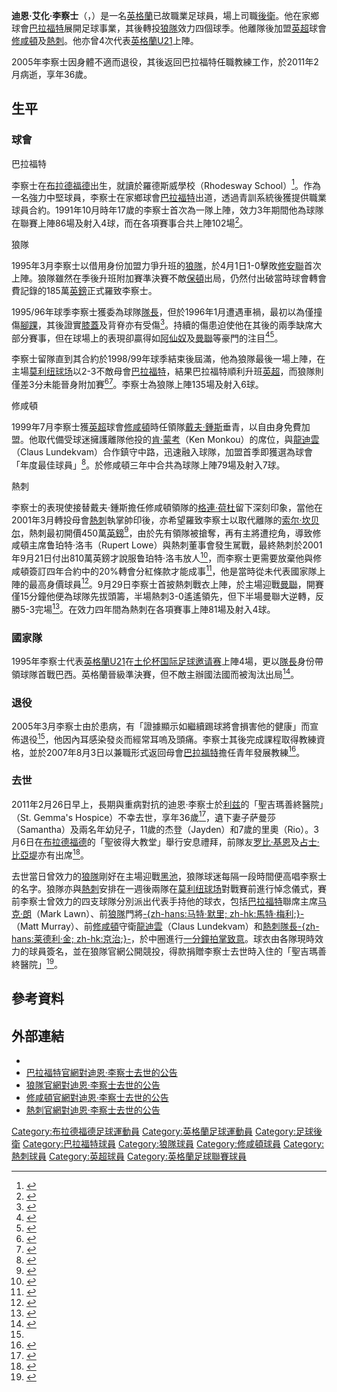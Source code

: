 {{noteTA|G1=足球|G2=英超|G3=FAcup
|T=zh-hans:迪恩·理查兹; zh-hk:迪恩·李察士;
|1=zh-hans:理查兹; zh-hk:李察士;
|2=zh-hans:迪恩·艾弗·理查兹; zh-hk:迪恩·艾化·李察士;
|3=zh-hans:詹姆斯·比蒂; zh-hk:占士·比亞堤;
|4=zh-hans:韦恩·布里奇; zh-hk:韋恩·布歷治;
|5=zh-hans:索尔·坎贝尔; zh-hk:蘇·金寶;
|6=zh-hans:莫利纽球场; zh-hk:摩連納斯球場;
|7=zh-hans:达夫·琼斯; zh-hk:戴夫·鍾斯;
|8=zh-hans:格伦·霍德尔; zh-hk:格連·荷杜;
|9=zh-hans:肯·蒙考; zh-hk:堅·蒙卻;
|10=zh-hans:伦德克万; zh-hk:龍迪雲;
|11=zh-hans:罗比·基恩; zh-hk:羅比·堅尼;
|12=zh-hans:詹姆斯·比蒂; zh-hk:占士·比亞堤;
}}
{{Infobox Football biography
| playername     = 迪恩·李察士<br />''Dean Richards''
| image          = dean richards.jpg
| image_size  = 280
| caption        = 效力熱刺時的迪恩·李察士
| fullname       = Dean Ivor Richards
| dateofbirth    = {{birth date|1974|6|9|df=y}}
| dateofdeath    = {{death date and age|2011|2|26|1974|6|9|df=y}}
| cityofbirth    = [[約克郡|約克郡]][[布拉德福德|布拉德福德]]
| countryofbirth = [[英格蘭|英格蘭]]
| cityofdeath    = [[西约克郡|西约克郡]][[利兹|利兹]]
| countryofdeath = [[英格蘭|英格蘭]]
| height         = {{Height|ft=6|in=2}}
| position       = [[後衛_(足球)|後衛]] 
| youthyears1    = 1990–1992
| youthclubs1    = [[布拉德福德城足球俱乐部|巴拉福特]]
| years1         = 1992–1995
| years2         = 1995
| years3         = 1995–1999
| years4         = 1999–2001
| years5         = 2001–2005
| clubs1         = [[布拉德福德城足球俱乐部|巴拉福特]]
| clubs2         = → [[伍尔弗汉普顿流浪足球俱乐部|狼隊]]
| clubs3         = [[伍尔弗汉普顿流浪足球俱乐部|狼隊]]
| clubs4         = [[南安普顿足球俱乐部|修咸頓]]
| clubs5         = [[托特纳姆热刺足球俱乐部|熱刺]]
| caps1          = 86
| caps2          = 10
| caps3          = 112 
| caps4          = 67
| caps5          = 73
| goals1         = 4
| goals2         = 2
| goals3         = 5
| goals4         = 3
| goals5         = 4
| totalcaps = 348 | totalgoals = 17
| nationalyears1 = 1995
| nationalteam1  = [[英格蘭21歲以下足球代表隊|英格蘭U21]]
| nationalcaps1  = 4
| nationalgoals1 = 0
}}
'''迪恩·艾化·李察士'''（{{lang-en|'''Dean Ivor Richards'''}}，{{bd|1974年|6月9日|2011年|2月26日|catIdx=Richards, Dean}}）是一名[[英格蘭|英格蘭]]已故職業足球員，場上司職[[後衛_(足球)|後衛]]。他在家鄉球會[[布拉德福德城足球俱乐部|巴拉福特]]展開足球事業，其後轉投[[伍尔弗汉普顿流浪足球俱乐部|狼隊]]效力四個球季。他離隊後加盟[[英超|英超]]球會[[南安普顿足球俱乐部|修咸頓]]及[[托特纳姆热刺足球俱乐部|熱刺]]。他亦曾4次代表[[英格蘭21歲以下足球代表隊|英格蘭U21]]上陣。

2005年李察士因身體不適而退役，其後返回巴拉福特任職教練工作，於2011年2月病逝，享年36歲。

==生平==
=== 球會 ===
;巴拉福特
李察士在[[布拉德福德|布拉德福德]]出生，就讀於羅德斯威學校（Rhodesway School）<ref>{{cite news |language=en |url=http://www.thetelegraphandargus.co.uk/sport/sportbcfc/8878277.Bradford_City_pay_tribute_to_Dean_Richards/ |title=Bradford City pay tribute to Dean Richards |date=2011-02-26 |accessdate=2011-02-26 |newspaper=Telegraph & Argus |first=Simon |last=Parker |archive-date=2011-03-01 |archive-url=https://web.archive.org/web/20110301012248/http://www.thetelegraphandargus.co.uk/sport/sportbcfc/8878277.Bradford_City_pay_tribute_to_Dean_Richards/ |dead-url=no }}</ref>。作為一名強力中堅球員，李察士在家鄉球會[[布拉德福德城足球俱乐部|巴拉福特]]出道，透過青訓系統後獲提供職業球員合約。1991年10月時年17歲的李察士首次為一隊上陣，效力3年期間他為球隊在聯賽上陣86場及射入4球，而在各項賽事合共上陣102場<ref name=soccerbase>{{cite web |language=en |url=http://www.soccerbase.com/players/player.sd?player_id=6698 |title=Dean Richards |publisher=''soccerbase.com'' |accessdate=27 February 2011 |archive-date=2016-03-06 |archive-url=https://web.archive.org/web/20160306211140/http://www.soccerbase.com/players/player.sd?player_id=6698 |dead-url=no }}</ref>。

;狼隊
1995年3月李察士以借用身份加盟力爭升班的[[伍尔弗汉普顿流浪足球俱乐部|狼隊]]，於4月1日1-0擊敗[[绍森德足球俱乐部|修安聯]]首次上陣。狼隊雖然在季後升班附加賽準決賽不敵[[博尔顿足球俱乐部|保頓]]出局，仍然付出破當時球會轉會費記錄的185萬[[英鎊|英鎊]]正式羅致李察士。

1995/96年球季李察士獲委為球隊[[隊長_(足球)|隊長]]，但於1996年1月遭遇車禍，最初以為僅撞傷[[腳踝|腳踝]]，其後證實[[膝蓋|膝蓋]]及背脊亦有受傷<ref>{{cite web |language=en |url=http://www.thefreelibrary.com/Richards+in+crash+scare.-a061325306 |title=Richards in crash scare |publisher=''The Mirror'' |date=1 February 1996 |accessdate=2011-02-27 |archive-date=2016-03-03 |archive-url=https://web.archive.org/web/20160303175616/http://www.thefreelibrary.com/Richards+in+crash+scare.-a061325306 |dead-url=no }}</ref>。持續的傷患迫使他在其後的兩季缺席大部分賽事，但在球場上的表現卻贏得如[[阿森纳足球俱乐部|阿仙奴]]及[[曼徹斯特聯足球俱樂部|曼聯]]等豪門的注目<ref>{{cite web |language=en |url=http://www.thefreelibrary.com/Dean+in+demand.-a061323776 |title=Dean in demand |publisher=''The Mirror'' |date=12 March 1996 |accessdate=2011-02-27 |archive-date=2016-03-03 |archive-url=https://web.archive.org/web/20160303183052/http://www.thefreelibrary.com/Dean+in+demand.-a061323776 |dead-url=no }}</ref><ref>{{cite web |language=en |url=http://www.thefreelibrary.com/Dean+in+demand.-a061323776 |title=Wolves' £2m lure for Dean |publisher=''The Mirror'' |date=28 January 1998 |accessdate=2011-02-27 |archive-date=2016-03-03 |archive-url=https://web.archive.org/web/20160303183052/http://www.thefreelibrary.com/Dean+in+demand.-a061323776 |dead-url=no }}</ref>。

李察士留隊直到其合約於1998/99年球季結束後屆滿，他為狼隊最後一場上陣，在主場[[莫利纽球场|莫利纽球场]]以2-3不敵母會[[布拉德福德城足球俱乐部|巴拉福特]]，結果巴拉福特順利升班[[英超|英超]]，而狼隊則僅差3分未能晉身附加賽<ref>{{cite web |language=en |url=http://www.statto.com/football/teams/bradford-city/1998-1999/results |title=Bradford City 1998–1999 results |publisher=''Statto.com'' |accessdate=27 February 2011 |deadurl=yes |archiveurl=https://web.archive.org/web/20160304060747/http://www.statto.com/football/teams/bradford-city/1998-1999/results |archivedate=2016-03-04}}</ref><ref>{{cite web |language=en |url=http://www.statto.com/football/stats/england/division-one/1998-1999 |title=English Division One 1998–1999: Table |accessdate=27 February 2011 |publisher=''Statto.com'' |deadurl=yes |archiveurl=https://web.archive.org/web/20121011152238/http://www.statto.com/football/stats/england/division-one/1998-1999 |archivedate=2012-10-11}}</ref>。李察士為狼隊上陣135場及射入6球。

;修咸頓
1999年7月李察士獲[[英超|英超]]球會[[南安普顿足球俱乐部|修咸頓]]時任領隊[[戴夫·鍾斯|戴夫·鍾斯]]垂青，以自由身免費加盟。他取代備受球迷擁護離隊他投的[[肯·蒙考|肯·蒙考]]（Ken Monkou）的席位，與[[克劳斯·伦德克万|龍迪雲]]（Claus Lundekvam）合作鎮守中路，迅速融入球隊，加盟首季即獲選為球會「年度最佳球員」<ref>{{cite web |language=en |url=http://www.telegraph.co.uk/sport/football/teams/tottenham-hotspur/8349412/Dean-Richards-dies-aged-36.html |title=Dean Richards dies, aged 36 |work=''telegraph.co.uk'' |accessdate=27 February 2011 |date=26 February 2011 |first=Sandy |last=Macaskill |archive-date=2011-02-28 |archive-url=https://web.archive.org/web/20110228161816/http://www.telegraph.co.uk/sport/football/teams/tottenham-hotspur/8349412/Dean-Richards-dies-aged-36.html |dead-url=no }}</ref>。於修咸頓三年中合共為球隊上陣79場及射入7球。

;熱刺
李察士的表現使接替戴夫·鍾斯擔任修咸頓領隊的[[格連·荷杜|格連·荷杜]]留下深刻印象，當他在2001年3月轉投母會[[托特纳姆热刺足球俱乐部|熱刺]]執掌帥印後，亦希望羅致李察士以取代離隊的[[索尔·坎贝尔|索尔·坎贝尔]]，熱刺最初開價450萬[[英鎊|英鎊]]<ref>{{cite news |language=en |url=http://news.bbc.co.uk/sport2/hi/football/1552501.stm |title=Richards deal caps it all |publisher=''[[BBC_Sport|BBC Sport]]'' |date=2001-09-19 |accessdate=2011-02-28 |archive-date=2016-03-07 |archive-url=https://web.archive.org/web/20160307003743/http://news.bbc.co.uk/sport2/hi/football/1552501.stm |dead-url=no }}</ref>，由於先有領隊被搶奪，再有主將遭挖角，導致修咸頓主席鲁珀特·洛韦（Rupert Lowe）與熱刺董事會發生駡戰，最終熱刺於2001年9月21日付出810萬英鎊才說服鲁珀特·洛韦放人<ref>{{cite news |language=en |url=http://news.bbc.co.uk/sport2/hi/football/teams/t/tottenham_hotspur/1535060.stm |title=Richards joins Spurs |publisher=''[[BBC_Sport|BBC Sport]]'' |date=2001-09-21 |accessdate=2011-02-28 |archive-date=2011-03-01 |archive-url=https://web.archive.org/web/20110301024314/http://news.bbc.co.uk/sport2/hi/football/teams/t/tottenham_hotspur/1535060.stm |dead-url=no }}</ref>，而李察士更需要放棄他與修咸頓簽訂四年合約中的20%轉會分紅條款才能成事<ref>{{cite news |language=en |url=http://news.bbc.co.uk/sport2/hi/football/teams/t/tottenham_hotspur/1547951.stm |title=Richards in £1.8m dilemma |publisher=''[[BBC_Sport|BBC Sport]]'' |date=2011-09-18 |accessdate=2011-02-28 |archive-date=2011-03-01 |archive-url=https://web.archive.org/web/20110301063630/http://news.bbc.co.uk/sport2/hi/football/teams/t/tottenham_hotspur/1547951.stm |dead-url=no }}</ref>，他是當時從未代表國家隊上陣的最高身價球員<ref>{{cite web |language=en |url=http://football.guardian.co.uk/theknowledge/story/0,13854,1368447,00.html |title=Who is the most expensive uncapped player? |publisher=''guardian.co.uk'' |author=Paul Doyle and Tom Rostance |date=8 December 2004 |accessdate=20 January 2008 |archive-date=2008-01-02 |archive-url=https://web.archive.org/web/20080102165739/http://football.guardian.co.uk/theknowledge/story/0,13854,1368447,00.html |dead-url=no }}</ref>。9月29日李察士首披熱刺戰衣上陣，於主場迎戰[[曼徹斯特聯足球俱樂部|曼聯]]，開賽僅15分鐘他便為球隊先拔頭籌，半場熱刺3-0遙遙領先，但下半場曼聯大逆轉，反勝5-3完場<ref>{{cite news |language=en |url=http://news.bbc.co.uk/sport2/hi/football/eng_prem/1567733.stm |title=Man Utd's amazing comeback |publisher=''[[BBC_Sport|BBC Sport]]'' |date=2001-09-29 |accessdate=2011-02-28 |archive-date=2017-08-27 |archive-url=https://web.archive.org/web/20170827172622/http://news.bbc.co.uk/sport1/hi/football/eng_prem/1567733.stm |dead-url=no }}</ref>。在效力四年間為熱刺在各項賽事上陣81場及射入4球。

===國家隊 ===
1995年李察士代表[[英格蘭21歲以下足球代表隊|英格蘭U21]]在[[土伦杯国际足球邀请赛|土伦杯国际足球邀请赛]]上陣4場，更以[[隊長_(足球)|隊長]]身份帶領球隊首戰巴西。英格蘭晉級準決賽，但不敵主辦國法國而被淘汰出局<ref>{{cite web |language=en |title=Former England Under-21s defender passes away aged 36 |url=http://www.thefa.com/England/mens-under-21s/News/2011/Dean-Richards |publisher=[[英格蘭足球總會|''thefa.com'']] |accessdate=27 February 2011 |date=26 February 2011 |archive-date=2011-03-04 |archive-url=https://web.archive.org/web/20110304031044/http://www.thefa.com/England/mens-under-21s/News/2011/Dean-Richards |dead-url=no }}</ref>。

===退役===
2005年3月李察士由於患病，有「證據顯示如繼續踢球將會損害他的健康」而宣佈退役<ref name=bbc/>，他因內耳感染發炎而經常耳嗚及頭痛。李察士其後完成課程取得教練資格，並於2007年8月3日以兼職形式返回母會[[布拉德福德城足球俱乐部|巴拉福特]]擔任青年發展教練<ref>{{cite web |language=en |date=5 August 2007 |url=http://www.bradfordcityfc.premiumtv.co.uk/page/News/0,,10266~1084403,00.html |title=Dean Richards back in coaching capacity |publisher=[[布拉德福德城足球俱乐部|''bradfordcityfc.premiumtv.co.uk'']] |accessdate=5 August 2007 |archive-date=2012-06-30 |archive-url=https://archive.is/20120630224817/http://www.bradfordcityfc.premiumtv.co.uk/page/News/0,,10266~1084403,00.html |dead-url=yes }}</ref>。

=== 去世 ===
2011年2月26日早上，長期與重病對抗的迪恩·李察士於[[利兹|利兹]]的「聖吉瑪善終醫院」（St. Gemma's Hospice）不幸去世，享年36歲<ref name=bbc>{{cite web |language=en  |url=http://news.bbc.co.uk/sport1/hi/football/9408254.stm |title=Former Wolves and Spurs defender Dean Richards dies |publisher=''[[BBC_Sport|BBC Sport]]'' |date=26 February 2011 |accessdate=26 February 2011 }}</ref>，遺下妻子萨曼莎（Samantha）及兩名年幼兒子，11歲的杰登（Jayden）和7歲的里奧（Rio）。3月6日在[[布拉德福德|布拉德福德]]的「聖彼得大教堂」舉行安息禮拜，前隊友[[罗比·基恩|罗比·基恩]]及[[占士·比亞堤|占士·比亞堤]]亦有出席<ref>{{cite news |language=en |url=http://www.dailymail.co.uk/sport/football/article-1363139/Dean-Richards-Tributes-quiet-man-rare-skill.html |title=Farewell, Deano |publisher=''dailymail.co.uk'' |date=2011-03-05 |accessdate=2011-03-09 |archive-date=2011-03-08 |archive-url=https://web.archive.org/web/20110308163831/http://www.dailymail.co.uk/sport/football/article-1363139/Dean-Richards-Tributes-quiet-man-rare-skill.html |dead-url=no }}</ref>。

去世當日曾效力的[[伍尔弗汉普顿流浪足球俱乐部|狼隊]]剛好在主場迎戰[[黑池足球會|黑池]]，狼隊球迷每隔一段時間便高唱李察士的名字。狼隊亦與[[托特纳姆热刺足球俱乐部|熱刺]]安排在一週後兩隊在[[莫利纽球场|莫利纽球场]]對戰賽前進行悼念儀式，賽前李察士曾效力的四支球隊分別派出代表手持他的球衣，包括[[布拉德福德城足球俱乐部|巴拉福特]]聯席主席[[马克·朗|马克·朗]]（Mark Lawn）、前[[伍尔弗汉普顿流浪足球俱乐部|狼隊]]門將[[马特·默里|-{zh-hans:马特·默里; zh-hk:馬特·梅利;}-]]（Matt Murray）、前[[南安普顿足球俱乐部|修咸頓]]守衛[[克劳斯·伦德克万|龍迪雲]]（Claus Lundekvam）和[[托特纳姆热刺足球俱乐部|熱刺]][[隊長_(足球)|隊長]][[莱德利·金|-{zh-hans:莱德利·金; zh-hk:京治;}-]]，於中圈進行[[默哀|一分鐘拍掌致意]]。球衣由各隊現時效力的球員簽名，並在狼隊官網公開競投，得款捐贈李察士去世時入住的「聖吉瑪善終醫院」<ref>{{cite news |language=en |url=http://www.tottenhamhotspur.com/news/articles/dean-richards-tribute-auction-070311.html |title=Dean Richards tribute auction |publisher=[[托特纳姆热刺足球俱乐部|''tottenhamhotspur.com'']] |date=2011-03-07 |accessdate=2011-03-09 |archive-date=2011-03-10 |archive-url=https://web.archive.org/web/20110310195757/http://www.tottenhamhotspur.com/news/articles/dean-richards-tribute-auction-070311.html |dead-url=no }}</ref>。

== 參考資料 ==
{{reflist}}

== 外部連結 ==
* {{soccerbase|id=6698|name=迪恩·李察士}}
* [https://web.archive.org/web/20110301045614/http://www.bradfordcityfc.co.uk/page/News/0,,10266~2302913,00.html 巴拉福特官網對迪恩·李察士去世的公告]
* [https://web.archive.org/web/20110301211504/http://www.wolves.co.uk/page/News/0,,10307~2303428,00.html 狼隊官網對迪恩·李察士去世的公告]
* [https://web.archive.org/web/20110301015117/http://www.saintsfc.co.uk/page/NewsDetail/0,,10280~2303019,00.html 修咸頓官網對迪恩·李察士去世的公告]
* [http://www.tottenhamhotspur.com/news/articles/dean-richards-260211.html 熱刺官網對迪恩·李察士去世的公告] {{Wayback|url=http://www.tottenhamhotspur.com/news/articles/dean-richards-260211.html |date=20110228065112 }}

{{start box}}
{{s-ach|aw}}
{{succession box
|title=[[南安普顿足球俱乐部|修咸頓]]年度最佳球員
|before=[[占士·比亞堤|占士·比亞堤]]
|after=[[韦恩·布里奇|韦恩·布里奇]]
|years=1999-00年
}}
{{end box}}

{{DEFAULTSORT:Richards, Dean}}
[[Category:布拉德福德足球運動員|Category:布拉德福德足球運動員]]
[[Category:英格蘭足球運動員|Category:英格蘭足球運動員]]
[[Category:足球後衛|Category:足球後衛]]
[[Category:巴拉福特球員|Category:巴拉福特球員]]
[[Category:狼隊球員|Category:狼隊球員]]
[[Category:修咸頓球員|Category:修咸頓球員]]
[[Category:熱刺球員|Category:熱刺球員]]
[[Category:英超球員|Category:英超球員]]
[[Category:英格蘭足球聯賽球員|Category:英格蘭足球聯賽球員]]